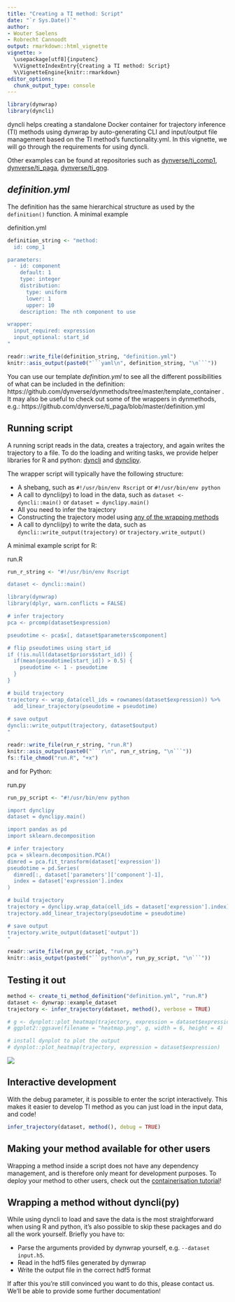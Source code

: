 ```yaml
---
title: "Creating a TI method: Script"
date: "`r Sys.Date()`"
author:
- Wouter Saelens
- Robrecht Cannoodt
output: rmarkdown::html_vignette
vignette: >
  \usepackage[utf8]{inputenc}
  %\VignetteIndexEntry{Creating a TI method: Script}
  %\VignetteEngine{knitr::rmarkdown}
editor_options: 
  chunk_output_type: console
---
```


```r
library(dynwrap)
library(dyncli)
```

dyncli helps creating a standalone Docker container for trajectory inference (TI) methods using dynwrap by auto-generating CLI and input/output file management based on the TI method's functionality.yml. In this vignette, we will go through the requirements for using dyncli. 

Other examples can be found at repositories such as [dynverse/ti_comp1](https://github.com/dynverse/ti_comp1), [dynverse/ti_paga](https://github.com/dynverse/ti_paga), [dynverse/ti_gng](https://github.com/dynverse/ti_gng).

## _definition.yml_

The definition has the same hierarchical structure as used by the `definition()` function. A minimal example 

<div class="filename">definition.yml</div>
```r
definition_string <- "method:
  id: comp_1

parameters:
  - id: component
    default: 1
    type: integer
    distribution:
      type: uniform
      lower: 1
      upper: 10
    description: The nth component to use

wrapper:
  input_required: expression
  input_optional: start_id
"

readr::write_file(definition_string, "definition.yml")
knitr::asis_output(paste0("```yaml\n", definition_string, "\n```"))
```

You can use our template _definition.yml_ to see all the different possibilities of what can be included in the definition: https://github.com/dynverse/dynmethods/tree/master/template_container . It may also be useful to check out  some of the wrappers in dynmethods, e.g.: https://github.com/dynverse/ti_paga/blob/master/definition.yml

## Running script

A running script reads in the data, creates a trajectory, and again writes the trajectory to a file. To do the loading and writing tasks, we provide helper libraries for R and python: [dyncli](https://github.com/dynverse/dyncli) and [dynclipy](https://github.com/dynverse/dynclipy).

The wrapper script will typically have the following structure:

- A shebang, such as `#!/usr/bin/env Rscript` or `#!/usr/bin/env python`
- A call to dyncli(py) to load in the data, such as `dataset <- dyncli::main()` or `dataset = dynclipy.main()`
- All you need to infer the trajectory
- Constructing the trajectory model using [any of the wrapping methods](../create_ti_method_wrappers)
- A call to dyncli(py) to write the data, such as `dyncli::write_output(trajectory)` or `trajectory.write_output()`

A minimal example script for R:

<div class="filename">run.R</div>
```r
run_r_string <- "#!/usr/bin/env Rscript

dataset <- dyncli::main()

library(dynwrap)
library(dplyr, warn.conflicts = FALSE)

# infer trajectory
pca <- prcomp(dataset$expression)

pseudotime <- pca$x[, dataset$parameters$component]

# flip pseudotimes using start_id
if (!is.null(dataset$priors$start_id)) {
  if(mean(pseudotime[start_id]) > 0.5) {
    pseudotime <- 1 - pseudotime
  }
}

# build trajectory
trajectory <- wrap_data(cell_ids = rownames(dataset$expression)) %>%
  add_linear_trajectory(pseudotime = pseudotime)
  
# save output
dyncli::write_output(trajectory, dataset$output)
"

readr::write_file(run_r_string, "run.R")
knitr::asis_output(paste0("```r\n", run_r_string, "\n```"))
fs::file_chmod("run.R", "+x")
```

and for Python:

<div class="filename">run.py</div>
```r
run_py_script <- "#!/usr/bin/env python

import dynclipy
dataset = dynclipy.main()

import pandas as pd
import sklearn.decomposition

# infer trajectory
pca = sklearn.decomposition.PCA()
dimred = pca.fit_transform(dataset['expression'])
pseudotime = pd.Series(
  dimred[:, dataset['parameters']['component']-1], 
  index = dataset['expression'].index
)

# build trajectory
trajectory = dynclipy.wrap_data(cell_ids = dataset['expression'].index)
trajectory.add_linear_trajectory(pseudotime = pseudotime)

# save output
trajectory.write_output(dataset['output'])
"

readr::write_file(run_py_script, "run.py")
knitr::asis_output(paste0("```python\n", run_py_script, "\n```"))
```

## Testing it out

```r
method <- create_ti_method_definition("definition.yml", "run.R")
dataset <- dynwrap::example_dataset
trajectory <- infer_trajectory(dataset, method(), verbose = TRUE)
```

```r
# g <- dynplot::plot_heatmap(trajectory, expression = dataset$expression)
# ggplot2::ggsave(filename = "heatmap.png", g, width = 6, height = 4)
```

```r
# install dynplot to plot the output
# dynplot::plot_heatmap(trajectory, expression = dataset$expression)
```
![](heatmap.png)

## Interactive development

With the debug parameter, it is possible to enter the script interactively. This makes it easier to develop TI method as you can just load in the input data, and code!

```r
infer_trajectory(dataset, method(), debug = TRUE)
```

## Making your method available for other users

Wrapping a method inside a script does not have any dependency management, and is therefore only meant for development purposes. To deploy your method to other users, check out the [containerisation tutorial](../create_ti_method_container)!

## Wrapping a method without dyncli(py)

While using dyncli to load and save the data is the most straightforward when using R and python, it's also possible to skip these packages and do all the work yourself. Briefly you have to:

- Parse the arguments provided by dynwrap yourself, e.g. `--dataset input.h5`.
- Read in the hdf5 files generated by dynwrap
- Write the output file in the correct hdf5 format

If after this you're still convinced you want to do this, please contact us. We'll be able to provide some further documentation!
